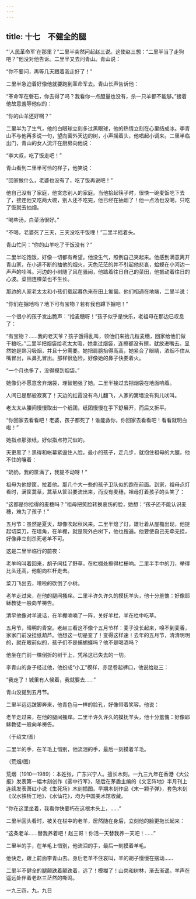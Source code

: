 ```yaml
---
---
---
```

title: 十七　不健全的腿
---




“‘人民革命军’在那里？”二里半突然问起赵三说。这使赵三想：“二里半当了走狗吧？”他没对他告诉。二里半又去问青山。青山说：

“你不要问，再等几天跟着我走好了！”

二里半急迫着好像他就要跑到革命军去。青山长声告诉他：

“革命军在磐石，你去得了吗？我看你一点胆量也没有，杀一只羊都不能够。”接着他故意羞辱他似的：

“你的山羊还好啊？”

二里半为了生气，他的白眼球立刻多过黑眼球，他的热情立刻在心里结成冰。李青山不与他再多说一句，望向窗外天边的树，小声摇着头，他唱起小调来。二里半临出门，青山的女人流汗在厨房向他说：

“李大叔，吃了饭走吧！”

青山看到二里半可怜的样子，他笑说：

“回家做什么，老婆也没有了，吃了饭再说吧！”

他自己没有了家庭，他贪恋别人的家庭。当他拾起筷子时，很快一碗麦饭吃下去了，接连他又吃两大碗，别人还不吃完，他已经在抽烟了！他一点汤也没喝，只吃了饭就去抽烟。

“喝些汤，白菜汤很好。”

“不喝，老婆死了三天，三天没吃干饭哩！”二里半摇着头。

青山忙问：“你的山羊吃了干饭没有？”

二里半吃饱饭，好像一切都有希望。他没生气，照例自己笑起来。他感到满意离开青山家，在小道不断的抽他的烟火，天色茫茫的并不引起他悲哀，蛤蟆在小河边一声声的哇叫。河边的小树随了风在骚闹，他踏着往日自己的菜田，他振动着往日的心波。菜田连棵菜也不生长。

那边的人家老太太和小孩们载起暮色来在田上匍匐。他们相遇在地端，二里半说：

“你们在掘地吗？地下可有宝物？若有我也蹲下掘吧！”

一个很小的孩子发出脆声：“拾麦穗呀！”孩子似乎是快乐，老祖母在那边已叹息了：

“有宝物？……我的老天爷？孩子饿得乱叫，领他们来拾几粒麦穗，回家给他们做干粮吃。”二里半把烟袋给老太太吸，她拿过烟袋，连擦都没有擦，就放进嘴去。显然她是熟习吸烟，并且十分需要。她把肩膀抬得高高，她紧合了眼睛，浓烟不住从嘴冒出，从鼻孔冒出。那样很危险，好像她的鼻子快要着火。

“一个月也多了，没得摸到烟袋。”

她像仍不愿意舍弃烟袋，理智勉强了她。二里半接过去把烟袋在地面响着。

人间已是那般寂寞了！天边的红霞没有鸟儿翻飞，人家的篱墙没有狗儿吠叫。

老太太从腰间慢慢取出一个纸团，纸团慢慢在手下舒展开，而后又折平。

“你回家去看看吧！老婆，孩子都死了！谁能救你，你回家去看看吧！看看就明白啦！”

她指点那张纸，好似指点符咒似的。

天更黑了！黑得和帐幕紧逼住人脸。最小的孩子，走几步，就抱住祖母的大腿，他不住的嚷着：

“奶奶，我的筐满了，我提不动呀！”

祖母为他提筐，拉着他。那几个大一些的孩子卫队似的跑在前面。到家，祖母点灯看时，满筐蒿草，蒿草从筐沿要流出来，而没有麦穗，祖母打着孩子的头笑了：

“这都是你拾得的麦穗吗？”祖母把笑脸转换哀伤的脸，她想：“孩子还不能认识麦穗，难为了孩子！”

五月节：虽然是夏天，却像吹起秋风来。二里半熄了灯，雄壮着从屋檐出现，他提起切菜刀，在墙角，在羊棚，就是院外白树下，他也搜遍。他要使自己无牵无挂，好像非立刻杀死老羊不可。

这是二里半临行的前夜：

老羊呜叫着回来，胡子间挂了野草，在栏棚处擦得栏栅响。二里半手中的刀，举得比头还高，他朝向栏杆走去。

菜刀飞出去，喳啦的砍倒了小树。

老羊走过来，在他的腿间搔痒。二里半许久许久的摸抚羊头，他十分羞愧：好像耶稣教徒一般向羊祷告。

清早他像对羊说话，在羊棚喃喃了一阵，关好羊栏，羊在栏中吃草。

五月节，晴明的青空。老赵三看这不像个五月节样：麦子没长起来，嗅不到麦香，家家门前没挂纸葫芦。他想这一切是变了！变得这样速！去年的五月节，清清明明的，就在眼前似的，孩子们不是捕蝴蝶吗？他不是喝酒吗？

他坐在门前一棵倒折的树干上，凭吊这已失去的一切。

李青山的身子经过他，他扮成“小工”模样，赤足卷起裤口，他说给赵三：

“我走了！城里有人候着，我就要去……”

青山没提到五月节。

二里半远远跛脚奔来，他青色马一样的脸孔，好像带着笑容。他说：



老羊走过来，在他的腿间搔痒。二里半许久许久的摸抚羊头，他十分羞愧：好像耶稣教徒一般向羊祷告。

（于绍文/图）



二里半的手，在羊毛上惜别，他流泪的手，最后一刻摸着羊毛。

（荒烟/图）

荒烟（1910—1989）：本姓张，广东兴宁人。擅长木刻。一九三九年在香港《大公报》发表第一幅木刻创作《雾中行军》，随后在茅盾主编的《文艺阵地》半月刊上连续发表萧红小说《生死场》木刻插图。早期木刻作品《末一颗子弹》，套色木刻《汉水铁桥工地》、《水仙花》，均为中国美术馆收藏。

“你在这里坐着，我看你快要朽在这根木头上，……”

二里半回头看时，被关在栏中的老羊，居然随在身后，立刻他的脸更拖长起来：

“这条老羊……替我养着吧！赵三哥！你活一天替我养一天吧！……”

二里半的手，在羊毛上惜别，他流泪的手，最后一刻摸着羊毛。

他快走，跟上前面李青山去。身后老羊不住哀叫，羊的胡子慢慢在摆动……

二里半不健全的腿颠跌着颠跌着，远了！模糊了！山岗和树林，渐去渐遥。羊声在遥远处伴着老赵三茫然的嘶鸣。

一九三四，九，九日
